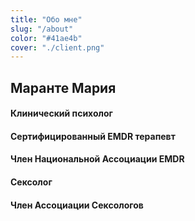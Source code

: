 ```yaml
---
title: "Обо мне"
slug: "/about"
color: "#41ae4b"
cover: "./client.png"
---
```


## Маранте Мария

#### Клинический психолог 
#### Сертифицированный EMDR терапевт
#### Член Национальной Ассоциации EMDR
#### Сексолог 
#### Член Ассоциации Сексологов

